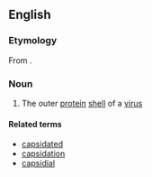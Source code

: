 ==English==
{{wikipedia}}

===Etymology===
From {{etyl|fr|en}} {{m|fr|capside}}.

===Noun===
{{en-noun}}

# The outer [[protein]] [[shell]] of a [[virus]]

====Related terms====
* [[capsidated]]
* [[capsidation]]
* [[capsidial]]